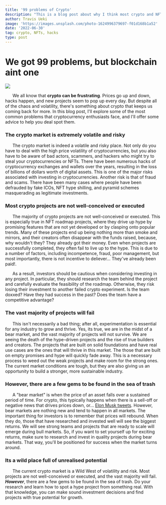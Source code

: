 ```yaml
---
title: '99 problems of Crypto'
description: "This is a blog post about why I think most crypto and NFT projects will fail. It's not based on technical reasons, but rather business ones. If you're interested in the future of these projects, it's worth reading."
author: Travis Ueki
image: 'https://images.unsplash.com/photo-1624996379697-f01d168b1a52'
date: '2022-06-30'
tag: crypto, NFTs, hacks
type: post
---
```


# We got 99 problems, but blockchain aint one


<div className="image-container">
  <Image src="/images/coinbase-charts.jpg" layout="fill" className="image" />
</div>

&nbsp;&nbsp;&nbsp;&nbsp;&nbsp;&nbsp;We all know that **crypto can be frustrating**. Prices go up and down, hacks happen, and new projects seem to pop up every day. But despite all of the chaos and volatility, there's something about crypto that keeps us coming back for more. In this blog post, I'll explore some of the most common problems that cryptocurrency enthusiasts face, and I'll offer some advice to help you deal spot them.

### The crypto market is extremely volatile and risky

&nbsp;&nbsp;&nbsp;&nbsp;&nbsp;&nbsp;The crypto market is indeed a volatile and risky place. Not only do you have to deal with the high price volatility of cryptocurrencies, but you also have to be aware of bad actors, scammers, and hackers who might try to steal your cryptocurrencies or NFTs. There have been numerous hacks of cryptocurrency exchanges and wallets over the years, resulting in the loss of billions of dollars worth of digital assets. This is one of the major risks associated with investing in cryptocurrencies. Another risk is that of fraud and scams. There have been many cases where people have been defrauded by fake ICOs, NFT hype shilling, and pyramid schemes masquerading as legitimate investments.

### Most crypto projects are not well-conceived or executed

&nbsp;&nbsp;&nbsp;&nbsp;&nbsp;&nbsp;The majority of crypto projects are not well-conceived or executed. This is especially true in NFT roadmap projects, where they drive up hype by promising features that are not yet developed or by clasping onto popular trends. Many of these projects end up being nothing more than smoke and mirrors, and their creators often disappear with the funds raised, because, why wouldn't they? They already got their money. Even when projects are successfully completed, they often fail to live up to the hype. This is due to a number of factors, including incompetence, fraud, poor management, but most importantly, there is not incentive to deliever... They've already been paid!.

&nbsp;&nbsp;&nbsp;&nbsp;&nbsp;&nbsp;As a result, investors should be cautious when considering investing in any project. In particular, they should research the team behind the project and carefully evaluate the feasibility of the roadmap. Otherwise, they risk losing their investment to another failed crypto experiment. Is the team doxxed? Have they had success in the past? Does the team have a competitive advantage?

### The vast majority of projects will fail

&nbsp;&nbsp;&nbsp;&nbsp;&nbsp;&nbsp;This isn't necessarily a bad thing; after all, experimentation is essential for any industry to grow and thrive. Yes, its true, we are in the midst of a bear market, and the vast majority of projects will not survive. We are seeing the death of the hype-driven projects and the rise of true builders and creators. The projects that are built on solid foundations and have real use cases are the ones that will thrive in this market. The those that are built on empty promises and hype will quickly fade away. This is a necessary process to weed out the weak projects and make room for the strong ones. The current market conditions are tough, but they are also giving us an opportunity to build a stronger, more sustainable industry.

### However, there are a few gems to be found in the sea of trash

&nbsp;&nbsp;&nbsp;&nbsp;&nbsp;&nbsp;A "bear market" is when the price of an asset falls over a sustained period of time. For crypto, this typically happens when there is a sell-off or negative news that drives prices down, or... [Elon Musk tweets](https://www.coindesk.com/layer2/culture-week/2021/12/14/the-elon-effect-how-musks-tweets-move-crypto-markets/). However, bear markets are nothing new and tend to happen in all markets. The important thing for investors is to remember that prices will rebound. When they do, those that have researched and invested well will see the biggest returns. We will see strong teams and projects that are ready to scale will emerge during bull markets. So, if you want to set yourself up for exciting returns, make sure to research and invest in quality projects during bear markets. That way, you'll be positioned for success when the market turns around.

### Its a wild place full of unrealised potential

&nbsp;&nbsp;&nbsp;&nbsp;&nbsp;&nbsp;The current crypto market is a Wild West of volatility and risk. Most projects are not well-conceived or executed, and the vast majority will fail. **_However_**, there are a few gems to be found in the sea of trash. Do your research and learn how to spot a hype project from something real. With that knowledge, you can make sound investment decisions and find projects with true potential for growth.
